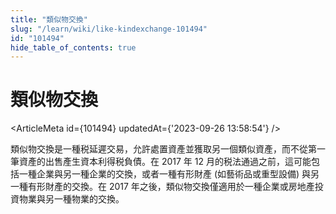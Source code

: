 ```yaml
---
title: "類似物交換"
slug: "/learn/wiki/like-kindexchange-101494"
id: "101494"
hide_table_of_contents: true
---
```



# 類似物交換

<ArticleMeta id={101494} updatedAt={'2023-09-26 13:58:54'} />
<div className='border-solid border-b border-t-0 my-4 border-[var(--ifm-color-gray-300)]' />

類似物交換是一種税延遲交易，允許處置資產並獲取另一個類似資產，而不從第一筆資產的出售產生資本利得税負債。在 2017 年 12 月的税法通過之前，這可能包括一種企業與另一種企業的交換，或者一種有形財產 (如藝術品或重型設備) 與另一種有形財產的交換。在 2017 年之後，類似物交換僅適用於一種企業或房地產投資物業與另一種物業的交換。
